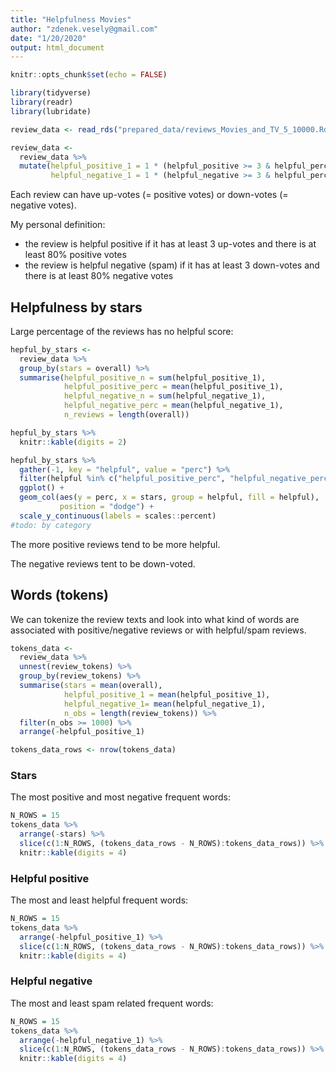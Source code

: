 ```yaml
---
title: "Helpfulness Movies"
author: "zdenek.vesely@gmail.com"
date: "1/20/2020"
output: html_document
---
```


```r
knitr::opts_chunk$set(echo = FALSE)
```


```r
library(tidyverse)
library(readr)
library(lubridate)

review_data <- read_rds("prepared_data/reviews_Movies_and_TV_5_10000.Rds")

review_data <-
  review_data %>% 
  mutate(helpful_positive_1 = 1 * (helpful_positive >= 3 & helpful_perc >= 0.8),
         helpful_negative_1 = 1 * (helpful_negative >= 3 & helpful_perc <= 0.2))
```

Each review can have up-votes (= positive votes) or down-votes (= negative votes).

My personal definition:

 *  the review is helpful positive if it has at least 3 up-votes and there is at least 80% positive votes
 *  the review is helpful negative (spam) if it has at least 3 down-votes and there is at least 80% negative votes

## Helpfulness by stars

Large percentage of the reviews has no helpful score:

```r
hepful_by_stars <-
  review_data %>% 
  group_by(stars = overall) %>% 
  summarise(helpful_positive_n = sum(helpful_positive_1),
            helpful_positive_perc = mean(helpful_positive_1),
            helpful_negative_n = sum(helpful_negative_1),
            helpful_negative_perc = mean(helpful_negative_1),
            n_reviews = length(overall)) 

hepful_by_stars %>% 
  knitr::kable(digits = 2)

hepful_by_stars %>% 
  gather(-1, key = "helpful", value = "perc") %>% 
  filter(helpful %in% c("helpful_positive_perc", "helpful_negative_perc")) %>% 
  ggplot() + 
  geom_col(aes(y = perc, x = stars, group = helpful, fill = helpful),
           position = "dodge") +
  scale_y_continuous(labels = scales::percent)
#todo: by category
```

The more positive reviews tend to be more helpful.

The negative reviews tent to be down-voted.

## Words (tokens)  {.tabset .tabset-fade .tabset-pills}

We can tokenize the review texts and look into what kind of words are associated with positive/negative reviews or with helpful/spam reviews.

```r
tokens_data <-
  review_data %>% 
  unnest(review_tokens) %>% 
  group_by(review_tokens) %>% 
  summarise(stars = mean(overall),
            helpful_positive_1 = mean(helpful_positive_1),
            helpful_negative_1= mean(helpful_negative_1),
            n_obs = length(review_tokens)) %>% 
  filter(n_obs >= 1000) %>% 
  arrange(-helpful_positive_1) 

tokens_data_rows <- nrow(tokens_data)
```

### Stars
The most positive and most negative frequent words:
```r
N_ROWS = 15
tokens_data %>% 
  arrange(-stars) %>% 
  slice(c(1:N_ROWS, (tokens_data_rows - N_ROWS):tokens_data_rows)) %>% 
  knitr::kable(digits = 4)
```

### Helpful positive
The most and least helpful frequent words:
```r
N_ROWS = 15
tokens_data %>% 
  arrange(-helpful_positive_1) %>% 
  slice(c(1:N_ROWS, (tokens_data_rows - N_ROWS):tokens_data_rows)) %>% 
  knitr::kable(digits = 4)
```

### Helpful negative
The most and least spam related frequent words:
```r
N_ROWS = 15
tokens_data %>% 
  arrange(-helpful_negative_1) %>% 
  slice(c(1:N_ROWS, (tokens_data_rows - N_ROWS):tokens_data_rows)) %>% 
  knitr::kable(digits = 4)
```